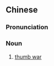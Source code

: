 {{also|拇指大战}}
==Chinese==
{{zh-forms|s=拇指大战|type=22}}

===Pronunciation===
{{zh-pron
|m=mǔzhǐ dàzhàn
|c=mou5 zi2 daai6 zin3
|cat=n
}}

===Noun===
{{zh-noun}}

# [[thumb war]]

{{zh-cat|Games}}